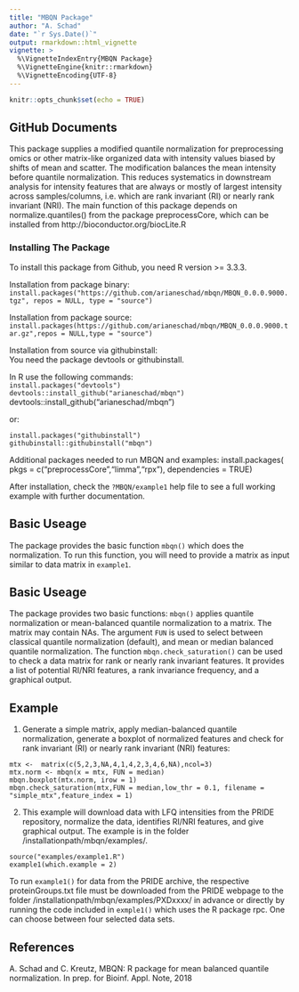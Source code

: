 ```yaml
---
title: "MBQN Package"
author: "A. Schad"
date: "`r Sys.Date()`"
output: rmarkdown::html_vignette
vignette: >
  %\VignetteIndexEntry{MBQN Package}
  %\VignetteEngine{knitr::rmarkdown}
  %\VignetteEncoding{UTF-8}
---
```



```r
knitr::opts_chunk$set(echo = TRUE)
```

## GitHub Documents

This package supplies a modified quantile normalization for preprocessing omics or other matrix-like organized data with intensity values biased by shifts of mean and scatter. The modification balances the mean intensity before quantile normalization. This reduces systematics in downstream analysis for intensity features that are always or mostly of largest intensity across samples/columns, i.e. which are rank invariant (RI) or nearly rank invariant (NRI). The main function of this package depends on normalize.quantiles() from the package preprocessCore, which can be installed from http://bioconductor.org/biocLite.R

### Installing The Package

To install this package from Github, you need R version >= 3.3.3.

Installation from package binary: <br/>
`install.packages("https://github.com/arianeschad/mbqn/MBQN_0.0.0.9000.tgz", repos = NULL, type = "source")`

Installation from package source: <br/>
`install.packages(https://github.com/arianeschad/mbqn/MBQN_0.0.0.9000.tar.gz",repos = NULL,type = "source")`

Installation from source via githubinstall: <br/>
You need the package devtools or githubinstall.<br/>

In R use the following commands:<br/>
`install.packages("devtools")`<br/>
`devtools::install_github("arianeschad/mbqn")`
devtools::install_github("arianeschad/mbqn")

or:

`install.packages("githubinstall")`<br/>
`githubinstall::githubinstall("mbqn")`

Additional packages needed to run MBQN and examples: 
install.packages( pkgs = c("preprocessCore","limma","rpx"), dependencies = TRUE)

After installation, check the `?MBQN/example1` help file to see a full working example with further documentation.

## Basic Useage

The package provides the basic function `mbqn()` which does the normalization. To run this function, you will need to provide a matrix as input similar to data matrix in `example1`.

## Basic Useage

The package provides two basic functions: `mbqn()` applies quantile normalization or mean-balanced quantile normalization to a matrix. The matrix may contain NAs. The argument `FUN` is used to select between classical quantile normalization (default), and mean or median balanced quantile normalization. The function `mbqn.check_saturation()` can be used to check a data matrix for rank or nearly rank invariant features. It provides a list of potential RI/NRI features, a rank invariance frequency, and a graphical output. 

## Example
1. Generate a simple matrix, apply median-balanced quantile normalization, generate a boxplot of normalized features and check for rank invariant (RI) or nearly rank invariant (NRI) features:

`mtx <-  matrix(c(5,2,3,NA,4,1,4,2,3,4,6,NA),ncol=3)`<br/>
`mtx.norm <- mbqn(x = mtx, FUN = median)`<br/>
`mbqn.boxplot(mtx.norm, irow = 1)`<br/>
`mbqn.check_saturation(mtx,FUN = median,low_thr = 0.1, filename = "simple_mtx",feature_index = 1)`

2. This example will download data with LFQ intensities from the PRIDE repository, normalize the data, identifies RI/NRI features, and give graphical output. The example is in the folder /installationpath/mbqn/examples/.

`source("examples/example1.R")`<br/>
`example1(which.example = 2)`

To run `example1()` for data from the PRIDE archive, the respective proteinGroups.txt file must be downloaded from the PRIDE webpage to the folder /installationpath/mbqn/examples/PXDxxxx/ in advance or directly by running the code included in `exmple1()` which uses the R package rpc. One can choose between four selected data sets. 

## References
A. Schad and C. Kreutz, MBQN: R package for mean balanced quantile normalization. In prep. for Bioinf. Appl. Note, 2018

